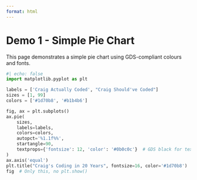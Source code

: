 ```yaml
---
format: html
---
```


# Demo 1 - Simple Pie Chart

This page demonstrates a simple pie chart using GDS-compliant colours and fonts.

```python
#| echo: false
import matplotlib.pyplot as plt

labels = ['Craig Actually Coded', "Craig Should've Coded"]
sizes = [1, 99]
colors = ['#1d70b8', '#b1b4b6']

fig, ax = plt.subplots()
ax.pie(
    sizes, 
    labels=labels, 
    colors=colors, 
    autopct='%1.1f%%', 
    startangle=90,
    textprops={'fontsize': 12, 'color': '#0b0c0c'}  # GDS black for text
)
ax.axis('equal')
plt.title("Craig's Coding in 20 Years", fontsize=16, color='#1d70b8')
fig  # Only this, no plt.show()
```
